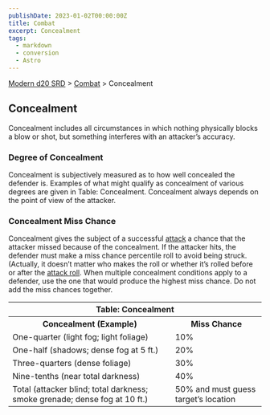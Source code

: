 ```yaml
---
publishDate: 2023-01-02T00:00:00Z
title: Combat
excerpt: Concealment
tags:
  - markdown
  - conversion
  - Astro
---
```


[Modern d20 SRD](/#modernD20) > [Combat](modern-d20-srd-combat-index) > Concealment

## Concealment

Concealment includes all circumstances in which nothing physically blocks a
blow or shot, but something interferes with an attacker’s accuracy.

### Degree of Concealment

Concealment is subjectively measured as to how well concealed the defender is.
Examples of what might qualify as concealment of various degrees are given in
Table: Concealment. Concealment always depends on the point of view of the
attacker.

### Concealment Miss Chance

Concealment gives the subject of a successful [attack](modern-d20-srd-combat-attack-roll) a chance that the attacker missed because of the concealment. If
the attacker hits, the defender must make a miss chance percentile roll to
avoid being struck. (Actually, it doesn’t matter who makes the roll or whether
it’s rolled before or after the [attack roll](modern-d20-srd-combat-attack-roll). When multiple concealment conditions apply to a defender, use the one
that would produce the highest miss chance. Do not add the miss chances
together.


<table><tr><th colspan="2"> Table: Concealment</th></tr> <tr><th>Concealment (Example)</th><th> Miss Chance</th></tr> <tr><td> One-quarter (light fog; light foliage)</td><td> 10% </td></tr> <tr class="shaded"><td>One-half (shadows; dense fog at 5 ft.)</td><td> 20% </td></tr> <tr><td>Three-quarters (dense foliage)</td><td> 30% </td></tr> <tr class="shaded"><td>Nine-tenths (near total darkness)</td><td> 40% </td></tr> <tr><td>Total (attacker blind; total darkness; smoke grenade; dense fog at 10 ft.)</td><td> 50% and must guess target’s location </td></tr></table>



